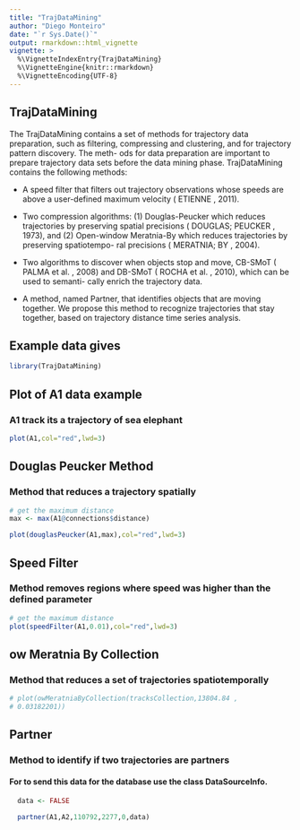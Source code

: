 ```yaml
---
title: "TrajDataMining"
author: "Diego Monteiro"
date: "`r Sys.Date()`"
output: rmarkdown::html_vignette
vignette: >
  %\VignetteIndexEntry{TrajDataMining}
  %\VignetteEngine{knitr::rmarkdown}
  %\VignetteEncoding{UTF-8}
---
```


## TrajDataMining

The TrajDataMining contains a set of methods for trajectory data preparation, such as
filtering, compressing and clustering, and for trajectory pattern discovery. The meth-
ods for data preparation are important to prepare trajectory data sets before the data
mining phase. TrajDataMining contains the following methods:

- A speed filter that filters out trajectory observations whose speeds are above
a user-defined maximum velocity ( ETIENNE , 2011).

- Two compression algorithms: (1) Douglas-Peucker which reduces trajectories
by preserving spatial precisions ( DOUGLAS; PEUCKER , 1973), and (2) Open-window Meratnia-By which reduces trajectories by preserving spatiotempo-
ral precisions ( MERATNIA; BY , 2004).

- Two algorithms to discover when objects stop and move, CB-SMoT ( PALMA
et al. , 2008) and DB-SMoT ( ROCHA et al. , 2010), which can be used to semanti-
cally enrich the trajectory data.

- A method, named Partner, that identifies objects that are moving together.
We propose this method to recognize trajectories that stay together, based on
trajectory distance time series analysis.

## Example data gives
```r
library(TrajDataMining)

```

## Plot of A1 data example

### A1 track its a trajectory of sea elephant

```r

plot(A1,col="red",lwd=3)
```


## Douglas Peucker Method

### Method that reduces a trajectory spatially

```r

# get the maximum distance
max <- max(A1@connections$distance)

plot(douglasPeucker(A1,max),col="red",lwd=3)
```


## Speed Filter

### Method removes regions where speed was higher than the defined parameter

```r

# get the maximum distance
plot(speedFilter(A1,0.01),col="red",lwd=3)
```

## ow Meratnia By Collection

### Method that reduces a set of trajectories spatiotemporally


```r

# plot(owMeratniaByCollection(tracksCollection,13804.84 ,
# 0.03182201))


```

## Partner

### Method to identify if two trajectories are partners

#### For to send this data for the database use the class DataSourceInfo.
```r
 
  data <- FALSE
  
  partner(A1,A2,110792,2277,0,data)

  

```






